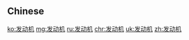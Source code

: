 {{also|發動機}}
==Chinese==
{{zh-see|發動機}}

[[ko:发动机]]
[[mg:发动机]]
[[ru:发动机]]
[[chr:发动机]]
[[uk:发动机]]
[[zh:发动机]]